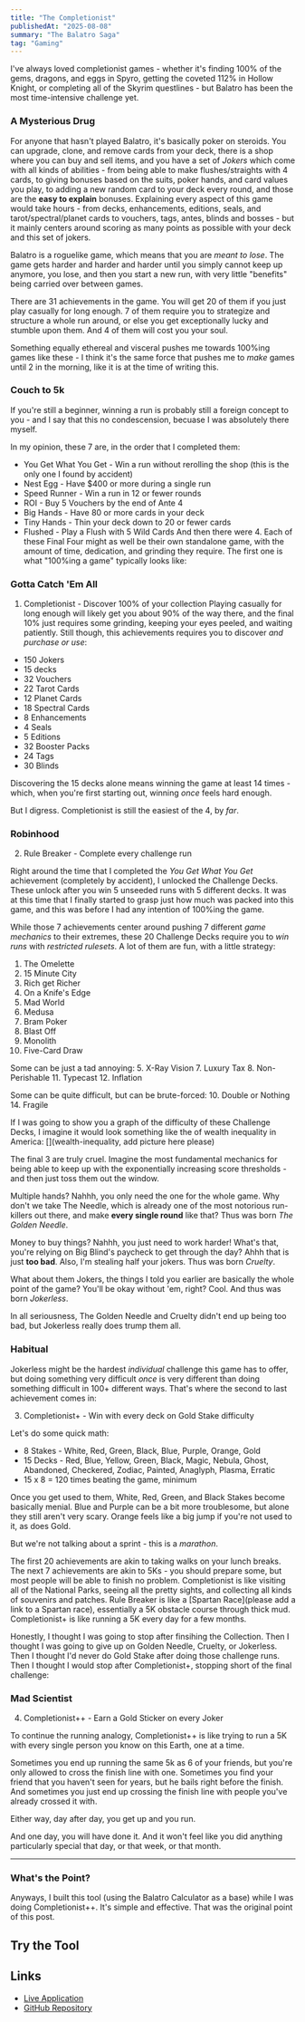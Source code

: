 ```yaml
---
title: "The Completionist"
publishedAt: "2025-08-08"
summary: "The Balatro Saga"
tag: "Gaming"
---
```


I've always loved completionist games - whether it's finding 100% of the gems, dragons, and eggs in Spyro, getting the coveted 112% in Hollow Knight, or completing all of the Skyrim questlines - but Balatro has been the most time-intensive challenge yet.

### A Mysterious Drug

For anyone that hasn't played Balatro, it's basically poker on steroids. You can upgrade, clone, and remove cards from your deck, there is a shop where you can buy and sell items, and you have a set of _Jokers_ which come with all kinds of abilities - from being able to make flushes/straights with 4 cards, to giving bonuses based on the suits, poker hands, and card values you play, to adding a new random card to your deck every round, and those are the **easy to explain** bonuses. Explaining every aspect of this game would take hours - from decks, enhancements, editions, seals, and tarot/spectral/planet cards to vouchers, tags, antes, blinds and bosses - but it mainly centers around scoring as many points as possible with your deck and this set of jokers.

Balatro is a roguelike game, which means that you are _meant to lose_. The game gets harder and harder and harder until you simply cannot keep up anymore, you lose, and then you start a new run, with very little "benefits" being carried over between games.

There are 31 achievements in the game. You will get 20 of them if you just play casually for long enough. 7 of them require you to strategize and structure a whole run around, or else you get exceptionally lucky and stumble upon them. And 4 of them will cost you your soul.

Something equally ethereal and visceral pushes me towards 100%ing games like these - I think it's the same force that pushes me to _make_ games until 2 in the morning, like it is at the time of writing this.

### Couch to 5k

If you're still a beginner, winning a run is probably still a foreign concept to you - and I say that this no condescension, becuase I was absolutely there myself.

In my opinion, these 7 are, in the order that I completed them:

- You Get What You Get - Win a run without rerolling the shop (this is the only one I found by accident)
- Nest Egg - Have $400 or more during a single run
- Speed Runner - Win a run in 12 or fewer rounds
- ROI - Buy 5 Vouchers by the end of Ante 4
- Big Hands - Have 80 or more cards in your deck
- Tiny Hands - Thin your deck down to 20 or fewer cards
- Flushed - Play a Flush with 5 Wild Cards
  And then there were 4. Each of these Final Four might as well be their own standalone game, with the amount of time, dedication, and grinding they require.
  The first one is what "100%ing a game" typically looks like:

### Gotta Catch 'Em All

1. Completionist - Discover 100% of your collection
   Playing casually for long enough will likely get you about 90% of the way there, and the final 10% just requires some grinding, keeping your eyes peeled, and waiting patiently. Still though, this achievements requires you to discover _and purchase or use_:

- 150 Jokers
- 15 decks
- 32 Vouchers
- 22 Tarot Cards
- 12 Planet Cards
- 18 Spectral Cards
- 8 Enhancements
- 4 Seals
- 5 Editions
- 32 Booster Packs
- 24 Tags
- 30 Blinds

Discovering the 15 decks alone means winning the game at least 14 times - which, when you're first starting out, winning _once_ feels hard enough.

But I digress. Completionist is still the easiest of the 4, by _far_.

### Robinhood

2. Rule Breaker - Complete every challenge run

Right around the time that I completed the _You Get What You Get_ achievement (completely by accident), I unlocked the Challenge Decks. These unlock after you win 5 unseeded runs with 5 different decks. It was at this time that I finally started to grasp just how much was packed into this game, and this was before I had any intention of 100%ing the game.

While those 7 achievements center around pushing 7 different _game mechanics_ to their extremes, these 20 Challenge Decks require you to _win runs_ with _restricted rulesets_.
A lot of them are fun, with a little strategy:

1. The Omelette
2. 15 Minute City
3. Rich get Richer
4. On a Knife's Edge
5. Mad World
6. Medusa
7. Bram Poker
8. Blast Off
9. Monolith
10. Five-Card Draw

Some can be just a tad annoying: 5. X-Ray Vision 7. Luxury Tax 8. Non-Perishable 11. Typecast 12. Inflation

Some can be quite difficult, but can be brute-forced: 10. Double or Nothing 14. Fragile

If I was going to show you a graph of the difficulty of these Challenge Decks, I imagine it would look something like the of wealth inequality in America:
[](wealth-inequality, add picture here please)

The final 3 are truly cruel. Imagine the most fundamental mechanics for being able to keep up with the exponentially increasing score thresholds - and then just toss them out the window.

Multiple hands? Nahhh, you only need the one for the whole game. Why don't we take The Needle, which is already one of the most notorious run-killers out there, and make **every single round** like that? Thus was born _The Golden Needle_.

Money to buy things? Nahhh, you just need to work harder! What's that, you're relying on Big Blind's paycheck to get through the day? Ahhh that is just **too bad**. Also, I'm stealing half your jokers. Thus was born _Cruelty_.

What about them Jokers, the things I told you earlier are basically the whole point of the game? You'll be okay without 'em, right? Cool. And thus was born _Jokerless_.

In all seriousness, The Golden Needle and Cruelty didn't end up being too bad, but Jokerless really does trump them all.

### Habitual

Jokerless might be the hardest _individual_ challenge this game has to offer, but doing something very difficult _once_ is very different than doing something difficult in 100+ different ways. That's where the second to last achievement comes in:

3. Completionist+ - Win with every deck on Gold Stake difficulty

Let's do some quick math:

- 8 Stakes - White, Red, Green, Black, Blue, Purple, Orange, Gold
- 15 Decks - Red, Blue, Yellow, Green, Black, Magic, Nebula, Ghost, Abandoned, Checkered, Zodiac, Painted, Anaglyph, Plasma, Erratic
- 15 x 8 = 120 times beating the game, minimum

Once you get used to them, White, Red, Green, and Black Stakes become basically menial. Blue and Purple can be a bit more troublesome, but alone they still aren't very scary. Orange feels like a big jump if you're not used to it, as does Gold.

But we're not talking about a sprint - this is a _marathon_.

The first 20 achievements are akin to taking walks on your lunch breaks. The next 7 achievements are akin to 5Ks - you should prepare some, but most people will be able to finish no problem. Completionist is like visiting all of the National Parks, seeing all the pretty sights, and collecting all kinds of souvenirs and patches. Rule Breaker is like a [Spartan Race](please add a link to a Spartan race), essentially a 5K obstacle course through thick mud. Completionist+ is like running a 5K every day for a few months.

Honestly, I thought I was going to stop after finsihing the Collection. Then I thought I was going to give up on Golden Needle, Cruelty, or Jokerless. Then I thought I'd never do Gold Stake after doing those challenge runs. Then I thought I would stop after Completionist+, stopping short of the final challenge:

### Mad Scientist

4. Completionist++ - Earn a Gold Sticker on every Joker

To continue the running analogy, Completionist++ is like trying to run a 5K with every single person you know on this Earth, one at a time.

Sometimes you end up running the same 5k as 6 of your friends, but you're only allowed to cross the finish line with one. Sometimes you find your friend that you haven't seen for years, but he bails right before the finish. And sometimes you just end up crossing the finish line with people you've already crossed it with.

Either way, day after day, you get up and you run.

And one day, you will have done it. And it won't feel like you did anything particularly special that day, or that week, or that month.

---

### What's the Point?

Anyways, I built this tool (using the Balatro Calculator as a base) while I was doing Completionist++. It's simple and effective. That was the original point of this post.

## Try the Tool

<LaunchButton
  href="https://balatro-sticker-tracker.vercel.app"
  title="Open Completionist++ Tracker"
  description="Track your Balatro sticker collection and achievements"
  icon="🎯"
  color="orange"
/>

## Links

- [Live Application](https://balatro-sticker-tracker.vercel.app)
- [GitHub Repository](https://github.com/bbeaudet-dev/balatro-sticker-tracker)
